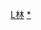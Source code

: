 {{Navbox
| name  = 林彪家系
| title = 林彪家系
| state = collapsed
| list1 =<div class="thumb tone" style="margin-left: auto; margin-right:auto;
width:99%; max-width:1000px;"><div class="overflowbugx" style="overflow:auto;">
{{familytree/start | style=font-size: 90%;}}

{{familytree||||||||||||||||||||||||||||||||||||||||||||LRR|y|WMD||||||||||||||||||||||||||LRR=林大静|WMD=待考证}}

{{familytree|||||||||||||||||||||||||||||||||||||,|-|-|-|-|-|-|-|-|-|^|-|-|-|-|-|-|-|-|-|-|.||||||||||||||||||}}

{{familytree||||||||||||||||||||||||||||||||||||LSL|y|WMA|||||||||||||||WMB|y|WMC|||||||||||||WMA=待考证|LSL=林时朗|WMB=待考证|WMC=待考证}}

{{familytree||||||||||||||||||||||||||||||||||,|-|-|-|v|^|-|-|v|-|-|-|.||||||||||||||!||||||||||||||||}}

{{familytree|||||||||||||||||||||||||||||CSS|y|LMQ||LWQ||LJQ||LXF|y|HSS||||||||LYB|y|ZSS|||||||||||CSS=陈氏|LMQ=林明卿|LWQ=林文卿|LJQ=林俊卿|LXF=林协甫|HSS=华氏|LYB=林焱臣|ZSS=张氏}}

{{familytree||,|-|-|-|v|-|-|-|v|-|-|-|v|-|-|-|v|-|-|-|-|-|-|-|-|-|-|-|-|-|^|-|.||||||||||||||!||||||||||||||!|||||||||||||}}

{{familytree|LDJ||LQF||LYJ||LXR||LEE||WJY|~|ZMM|~|YQQ|~|LBB||||||||LLZ|y|LYN|y|WXZ||||||||YIN|y|TJM||ZLL|y|XYY|LDJ=大姐|LQF=林庆佛|LYJ=林育菊|LXR=林向荣|LEE=妹妹|WJY=汪静宜|ZMM=张梅|YQQ=[[叶群]]|LBB=[[林彪]]|LLZ=李莲贞|LYN=[[林育南]]|WXZ=汪秀芝|YIN=[[林育英]]|TJM=涂俊民|ZLL=张亮|XYY=[[项英]]}}

{{familytree||||||||||||||||||||||||,|-|'||,|-|^|-|.||||||||,|-|-|-|-|-|'||,|-|^|-|.||||||||,|-|-|-|+|-|-|-|.||||!||||}}

{{familytree|||||||||||||||||||||||LXL||LLG||LLH|~|ZQL||LGL||WQC|~|LGX||LGH|y|HFZ||LXJ||LHN||LHX|y|XSY|||LXL=[[林晓霖]]|LLG=[[林立果]]|LLH=[[林立衡]]|ZQL=[[张清林]]|LGL=林光麟|WQC=魏清成|LGX=林光秀|LGH=林光华|HFZ=黄凤章|LXJ=林肖硖|LHN=林汉南|LHX=[[林汉雄]]|XSY=[[向苏云]]}}

{{familytree||||||||||||||||||||||||||||||||||||||||||||||||,|-|-|-|v|-|^|-|v|-|-|-|.||||,|-|-|-|v|-|'||||||}}

{{familytree|||||||||||||||||||||||||||||||||||||||||||||||LYY||LJJ||LXD||LHX||LMM||LNN|||||||LYY=林英|LJJ=林娟|LXD=林旭东|LHX=林鸿翔|LMM=林明|LNN=林楠}}

{{familytree/end}}</div></div>
|below =

}}
<noinclude>

[[Category:中国家族模板|L林]]
[[Category:林彪|*]]
</noinclude>